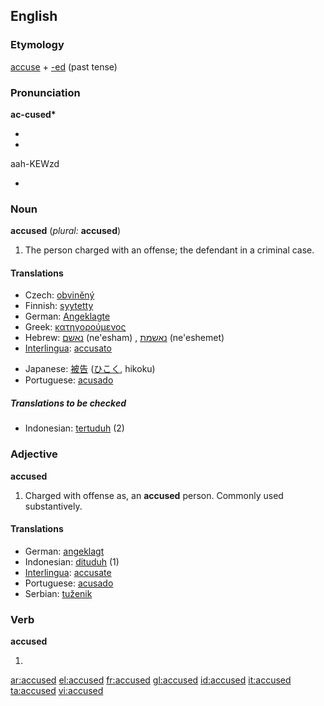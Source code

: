 ==English==

===Etymology===
[[accuse]] + [[-ed]] (past tense)

===Pronunciation===
'''ac-cused*'''
*{{IPA|//}}
*{{SAMPA|//}}
aah-KEWzd
*{{audio|en-us-accused.ogg|Audio (US)}}

===Noun===
'''accused''' (''plural:'' '''accused''')

# The person charged with an offense; the defendant in a criminal case.

====Translations====
{{trans-top|defendant}}
*Czech: [[obviněný]] {{m}}
*Finnish: [[syytetty]]
*German: [[Angeklagte]] {{m}}
*Greek: [[κατηγορούμενος]] {{m}}
*Hebrew: [[נאשם]] (ne'esham) {{m}}, [[נאשמת]] (ne'eshemet) {{f}}
*[[Interlingua]]: [[accusato]]
{{trans-mid}}
*Japanese: [[被告]] ([[ひこく]], hikoku)
*Portuguese: [[acusado]] {{m}}
{{trans-bottom}}

=====Translations to be checked=====
{{checktrans}}
*Indonesian: [[tertuduh]] (2)

===Adjective===
'''accused'''

# Charged with offense as, an '''accused''' person. Commonly used substantively.

====Translations====
*German: [[angeklagt]]
*Indonesian: [[dituduh]] (1)
*[[Interlingua]]: [[accusate]]
*Portuguese: [[acusado]] {{m}}
*Serbian: [[tuženik]]

===Verb===
'''accused'''

# {{past of|accuse}}

[[ar:accused]]
[[el:accused]]
[[fr:accused]]
[[gl:accused]]
[[id:accused]]
[[it:accused]]
[[ta:accused]]
[[vi:accused]]